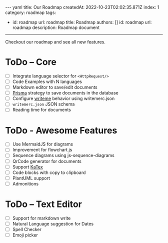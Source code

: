 --- yaml
title: Our Roadmap
createdAt: 2022-10-23T02:02:35.871Z
index: 1
category: roadmap
tags:
  - id: roadmap
    url: roadmap
    title: Roadmap
authors: []
id: roadmap
url: roadmap
description: Roadmap document
---

Checkout our roadmap and see all new features.

<TableOfContent />

# ToDo – Core

- [ ] Integrate language selector for `<HttpRequest/>`
- [ ] Code Examples with N languages
- [ ] Markdown editor to save/edit documents
- [ ] [Prisma](https://prisma.io/) strategy to save documents in the database
- [ ] Configure [writeme](https://github.com/g4rcez/writeme) behavior using writemerc.json
- [ ] `writemerc.json` JSON schema
- [ ] Reading time for documents

# ToDo - Awesome Features

- [ ] Use MermaidJS for diagrams
- [ ] Improvement for flowchart.js
- [ ] Sequence diagrams using js-sequence-diagrams
- [ ] QrCode generator for documents
- [ ] Support [KaTex](https://katex.org/)
- [ ] Code blocks with copy to clipboard
- [ ] PlantUML support
- [ ] Admonitions

# ToDo – Text Editor
- [ ] Support for markdown write
- [ ] Natural Language suggestion for Dates
- [ ] Spell Checker
- [ ] Emoji picker
